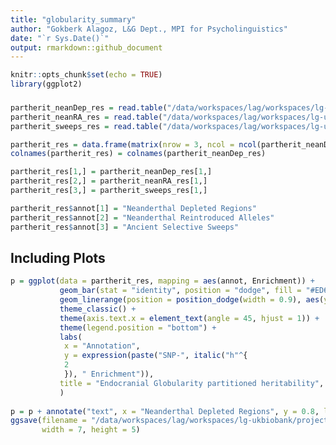 ```yaml
---
title: "globularity_summary"
author: "Gokberk Alagoz, L&G Dept., MPI for Psycholinguistics"
date: "`r Sys.Date()`"
output: rmarkdown::github_document
---
```


```r
knitr::opts_chunk$set(echo = TRUE)
library(ggplot2)
```

### 

```r
partherit_neanDep_res = read.table("/data/workspaces/lag/workspaces/lg-ukbiobank/projects/globularity/evolution/results/partherit/globularity.neanDepRegions.results.results", header = T)[1,]
partherit_neanRA_res = read.table("/data/workspaces/lag/workspaces/lg-ukbiobank/projects/globularity/evolution/results/partherit/globularity.neanRA.results.results", header = T)[1,]
partherit_sweeps_res = read.table("/data/workspaces/lag/workspaces/lg-ukbiobank/projects/globularity/evolution/results/partherit/globularity.sweeps.results.results", header = T)[1,]

partherit_res = data.frame(matrix(nrow = 3, ncol = ncol(partherit_neanDep_res)))
colnames(partherit_res) = colnames(partherit_neanDep_res)

partherit_res[1,] = partherit_neanDep_res[1,]
partherit_res[2,] = partherit_neanRA_res[1,]
partherit_res[3,] = partherit_sweeps_res[1,]

partherit_res$annot[1] = "Neanderthal Depleted Regions"
partherit_res$annot[2] = "Neanderthal Reintroduced Alleles"
partherit_res$annot[3] = "Ancient Selective Sweeps"
```

## Including Plots

```r
p = ggplot(data = partherit_res, mapping = aes(annot, Enrichment)) +
           geom_bar(stat = "identity", position = "dodge", fill = "#ED6B06") + ##00786A
           geom_linerange(position = position_dodge(width = 0.9), aes(ymin = Enrichment - Enrichment_std_error, ymax = Enrichment + Enrichment_std_error)) +
           theme_classic() +
           theme(axis.text.x = element_text(angle = 45, hjust = 1)) +
           theme(legend.position = "bottom") +
           labs(
            x = "Annotation",
            y = expression(paste("SNP-", italic("h"^{
            2
            }), " Enrichment")),
           title = "Endocranial Globularity partitioned heritability",
           )
  
p = p + annotate("text", x = "Neanderthal Depleted Regions", y = 0.8, label = "*")
ggsave(filename = "/data/workspaces/lag/workspaces/lg-ukbiobank/projects/globularity/evolution/results/partherit/partherit_enrichment_plots.pdf", p,
       width = 7, height = 5)
```